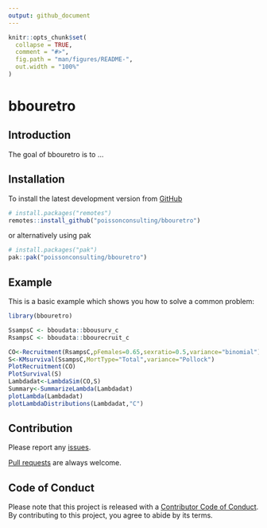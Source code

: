 ```yaml
---
output: github_document
---
```


<!-- README.md is generated from README.Rmd. Please edit that file -->

```r
knitr::opts_chunk$set(
  collapse = TRUE,
  comment = "#>",
  fig.path = "man/figures/README-",
  out.width = "100%"
)
```

# bbouretro

<!-- badges: start -->
<!-- badges: end -->

## Introduction
The goal of bbouretro is to ...

## Installation

To install the latest development version from [GitHub](https://github.com/poissonconsulting/bbouretro)

```r
# install.packages("remotes")
remotes::install_github("poissonconsulting/bbouretro")
```

or alternatively using pak

```r
# install.packages("pak")
pak::pak("poissonconsulting/bbouretro")
```

## Example

This is a basic example which shows you how to solve a common problem:

``` r
library(bbouretro)

SsampsC <- bboudata::bbousurv_c
RsampsC <- bboudata::bbourecruit_c

CO<-Recruitment(RsampsC,pFemales=0.65,sexratio=0.5,variance="binomial") 
S<-KMsurvival(SsampsC,MortType="Total",variance="Pollock")
PlotRecruitment(CO)
PlotSurvival(S)
Lambdadat<-LambdaSim(CO,S)
Summary<-SummarizeLambda(Lambdadat)
plotLambda(Lambdadat)
plotLambdaDistributions(Lambdadat,"C")
```

## Contribution

Please report any [issues](https://github.com/poissonconsulting/bbouretro/issues).

[Pull requests](https://github.com/poissonconsulting/bbouretro/pulls) are always welcome.

## Code of Conduct

Please note that this project is released with a [Contributor Code of Conduct](https://contributor-covenant.org/version/2/0/CODE_OF_CONDUCT.html). 
By contributing to this project, you agree to abide by its terms.
